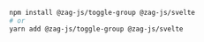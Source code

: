 ```bash
npm install @zag-js/toggle-group @zag-js/svelte
# or
yarn add @zag-js/toggle-group @zag-js/svelte
```
